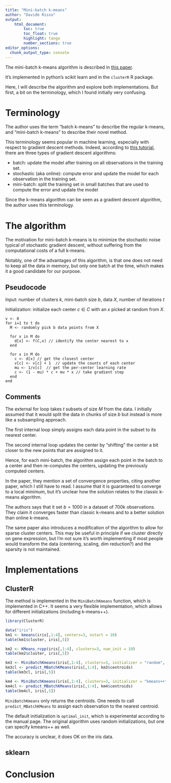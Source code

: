 ```yaml
---
title: "Mini-batch k-means"
author: "Davide Risso"
output:
    html_document:
        toc: true
        toc_float: true
        highlight: tango
        number_sections: true
editor_options: 
  chunk_output_type: console
---
```


The mini-batch k-means algorithm is described in [this paper](http://www.eecs.tufts.edu/%7Edsculley/papers/fastkmeans.pdf).

It's implemented in python's scikit learn and in the `clusterR` R package.

Here, I will describe the algorithm and explore both implementations. But first, a bit on the terminology, which I found initially very confusing.

# Terminology

The author uses the term "batch k-means" to describe the regular k-means, and "mini-batch k-means" to describe their novel method.

This terminology seems popular in machine learning, especially with respect to gradient descent methods. Indeed, according to [this tutorial](https://machinelearningmastery.com/gentle-introduction-mini-batch-gradient-descent-configure-batch-size/), there are three types of gradient descent algorithms:

- batch: update the model after training on all observations in the training set.
- stochastic (aka online): compute error and update the model for each observation in the training set.
- mini-batch: split the training set in small batches that are used to compute the error and update the model

Since the k-means algorithm can be seen as a gradient descent algorithm, the author uses this terminology.

# The algorithm

The motivation for mini-batch k-means is to minimize the stochastic noise typical of stochastic gradient descent, without suffering from the computational costs of a full k-means.

Notably, one of the advantages of this algorithm, is that one does not need to keep all the data in memory, but only one batch at the time, which makes it a good candidate for our purpose.

## Pseudocode

Input: number of clusters $k$, mini-batch size $b$, data $X$, number of iterations $t$

Initialization: initialize each center $c \in C$ with an $x$ picked at random from $X$.

```
v <- 0
for i=1 to t do
  M <- randomly pick b data points from X
  
  for x in M do
    d[x] <- f(C,x) // identify the center nearest to x
  end
  
  for x in M do
    c <- d[x] // get the closest center
    v[c] <- v[c] + 1  // update the counts of each center
    mu <- 1/v[c]  // get the per-center learning rate
    c <- (1 - mu) * c + mu * x // take gradient step
  end
end
```

## Comments

The external for loop takes $t$ subsets of size $M$ from the data. I initially assumed that it would split the data in chunks of size $b$ but instead is more like a subsampling approach.

The first internal loop simply assigns each data point in the subset to its nearest center.

The second internal loop updates the center by "shifting" the center a bit closer to the new points that are assigned to it.

Hence, for each mini-batch, the algorithm assign each point in the batch to a center and then re-computes the centers, updating the previously computed centers.

In the paper, they mention a set of convergence properties, citing another paper, which I still have to read. I assume that it is guaranteed to converge to a local minimum, but it's unclear how the solution relates to the classic k-means algorithm.

The authors says that it set $b=1000$ in a dataset of 700k observations. They claim it converges faster than classic k-means and to a better solution than online k-means.

The same paper also introduces a modification of the algorithm to allow for sparse cluster centers. This may be useful in principle if we cluster directly on gene expression, but I'm not sure it's worth implementing if most people would transform the data (centering, scaling, dim reduction?) and the sparsity is not maintained. 

# Implementations

## ClusterR

The method is implemented in the `MiniBatchKmeans` function, which is implemented in C++. It seems a very flexible implementation, which allows for different initializations (including k-means++).

```r
library(ClusterR)

data("iris")
km1 <- kmeans(iris[,1:4], centers=3, nstart = 10)
table(km1$cluster, iris[,5])

km2 <- KMeans_rcpp(iris[,1:4], clusters=3, num_init = 10)
table(km2$cluster, iris[,5])

km3 <- MiniBatchKmeans(iris[,1:4], clusters=3, initializer = "random", num_init = 10)
km3cl <- predict_MBatchKMeans(iris[,1:4], km3$centroids)
table(km3cl, iris[,5])

km4 <- MiniBatchKmeans(iris[,1:4], clusters=3, initializer = "kmeans++", num_init = 10)
km4cl <- predict_MBatchKMeans(iris[,1:4], km4$centroids)
table(km4cl, iris[,5])
```

`MiniBatchKmeans` only returns the centroids. One needs to call `predict_MBatchKMeans` to assign each observation to the nearest centroid.

The default initialization is `optimal_init`, which is experimental according to the manual page. The original algorithm uses random initializations, but one can specify kmeans++ as well.

The accuracy is unclear, it does OK on the iris data.

## sklearn

# Conclusion

